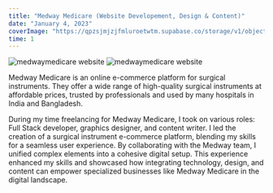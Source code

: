 ```yaml
---
title: "Medway Medicare (Website Developement, Design & Content)"
date: "January 4, 2023"
coverImage: "https://qpzsjmjzjfmluroetwtm.supabase.co/storage/v1/object/public/sagarcodes/clients/medwaymedicare.png"
time: 1
---
```


<img
  src="https://qpzsjmjzjfmluroetwtm.supabase.co/storage/v1/object/public/sagarcodes/clients/dashboard.png"
  alt="medwaymedicare website"
/>
<img
  src="https://qpzsjmjzjfmluroetwtm.supabase.co/storage/v1/object/public/sagarcodes/clients/medway-medicare.png"
  alt="medwaymedicare website"
/>

Medway Medicare is an online e-commerce platform for surgical instruments. They
offer a wide range of high-quality surgical instruments at affordable prices,
trusted by professionals and used by many hospitals in India and Bangladesh.

During my time freelancing for Medway Medicare, I took on various roles: Full Stack developer, graphics designer, and content writer. I led the creation of a surgical instrument e-commerce platform, blending my skills for a seamless user experience. By collaborating with the Medway team, I unified complex elements into a cohesive digital setup. This experience enhanced my skills and showcased how integrating technology, design, and content can empower specialized businesses like Medway Medicare in the digital landscape.
